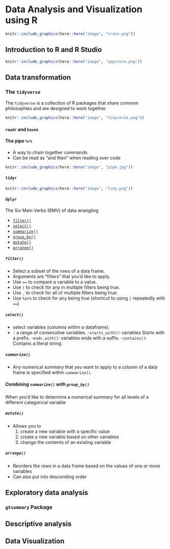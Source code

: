 # Data Analysis and Visualization using R 



```r
knitr::include_graphics(here::here("image", "trans.png"))
```


## Introduction to R and R Studio


```r
knitr::include_graphics(here::here("image", "appstore.png"))
```

## Data transformation





### The `tidyverse`

The `tidyverse` is a collection of R packages that share common philosophies and are designed to work together. 



```r
knitr::include_graphics(here::here("image", "tidyverse.png"))
```



#### `readr` and `haven`



#### The pipe `%>%`

- A way to chain together commands
- Can be read as "and then" when reading over code


```r
knitr::include_graphics(here::here("image", "pipe.jpg"))
```





#### `tidyr`


```r
knitr::include_graphics(here::here("image", "tidy.png"))
```



#### `dplyr`

The Six Main Verbs (6MV) of data wrangling

- [`filter()`](#filter) 
- [`select()`](#select)
- [`summarize()`](#summarize)
- [`group_by()`](#groupby)
- [`mutate()`](#mutate) 
- [`arrange()`](#arrange)

##### `filter()`

- Select a subset of the rows of a data frame. 
- Arguments are "filters" that you'd like to apply.
- Use `==` to compare a variable to a value.
- Use `|` to check for any in multiple filters being true.
- Use `,` to check for all of multiple filters being true.
- Use `%in%` to check for any being true (shortcut to using `|` repeatedly with `==`)

##### `select()`

 - select variables (columns within a dataframe).
 - `:` a range of consecutive variables.
 -`starts_with()`: variables Starts with a prefix.
 -`ends_with()`: variables ends with a suffix.
 -`contains()`: Contains a literal string.

##### `summarize()`

- Any numerical summary that you want to apply to a column of a data frame is specified within `summarize()`.

##### Combining `summarize()` with `group_by()`

When you'd like to determine a numerical summary for all
levels of a different categorical variable

##### `mutate()`

- Allows you to 
    1. create a new variable with a specific value 
    2. create a new variable based on other variables
    3. change the contents of an existing variable

##### `arrange()`

- Reorders the rows in a data frame based on the values of one or more variables
- Can also put into descending order


## Exploratory data analysis 

### `gtsummary` Package

## Descriptive analysis 


## Data Visualization 
